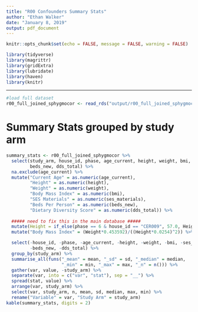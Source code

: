 ```yaml
---
title: "R00 Confounders Summary Stats"
author: "Ethan Walker"
date: "January 8, 2019"
output: pdf_document
---
```


```r
knitr::opts_chunk$set(echo = FALSE, message = FALSE, warning = FALSE)
```


```r
library(tidyverse)
library(magrittr)
library(gridExtra)
library(lubridate)
library(haven)
library(knitr)
```

---

```r
#load full dataset
r00_full_joined_sphygmocor <- read_rds("output/r00_full_joined_sphygmocor.RDS")
```

# Summary Stats grouped by study arm
```r
summary_stats <- r00_full_joined_sphygmocor %>% 
  select(study_arm, house_id, phase, age_current, height, weight, bmi, ses_materials,
         beds_new, dds_total) %>% 
  na.exclude(age_current) %>% 
  mutate("Current Age" = as.numeric(age_current), 
         "Height" = as.numeric(height), 
         "Weight" = as.numeric(weight), 
         "Body Mass Index" = as.numeric(bmi), 
         "SES Materials" = as.numeric(ses_materials), 
         "Beds Per Person" = as.numeric(beds_new), 
         "Dietary Diversity Score" = as.numeric(dds_total)) %>% 
  
  ##### need to fix this in the main database #####
  mutate(Height = if_else(phase == 6 & house_id == "CER009", 57.0, Height)) %>% 
  mutate("Body Mass Index" = (Weight*0.453592)/((Height*0.0254)^2)) %>% 

  select(-house_id, -phase, -age_current, -height, -weight, -bmi, -ses_materials,
         -beds_new, -dds_total) %>% 
  group_by(study_arm) %>% 
  summarise_all(funs("_mean" = mean, "_sd" = sd, "_median" = median, 
                     "_min" = min, "_max" = max, "_n" = n())) %>% 
  gather(var, value, -study_arm) %>% 
  separate(var, into = c("var", "stat"), sep = "__") %>% 
  spread(stat, value) %>% 
  arrange(var, study_arm) %>% 
  select(var, study_arm, n, mean, sd, median, max, min) %>% 
  rename("Variable" = var, "Study Arm" = study_arm)
kable(summary_stats, digits = 2)
```

